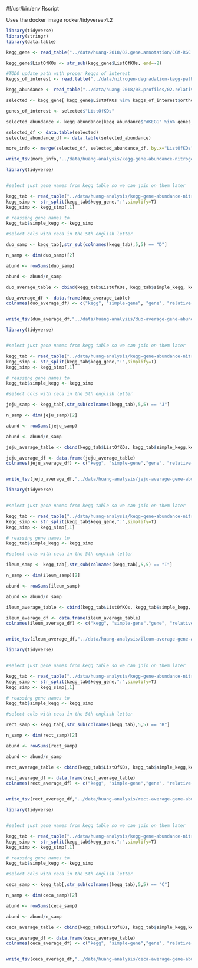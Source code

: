 #!/usr/bin/env Rscript

Uses the docker image rocker/tidyverse:4.2

```r
library(tidyverse)
library(stringr)
library(data.table)

kegg_gene <- read_table("../data/huang-2018/02.gene.annotation/CGM-RGC.KEGG.gene.stat")

kegg_gene$ListOfKOs <- str_sub(kegg_gene$ListOfKOs, end=-2)

#TODO update path with proper keggs of interest
keggs_of_interest <- read.table("../data/nitrogen-degradation-kegg-pathways.csv",sep=',',header = T)

kegg_abundance <- read_table("../data/huang-2018/03.profiles/02.relative.KEGG.abundance/CGM-RGC.gene.abundance.xls.KEGG.KO.ratio")

selected <- kegg_gene[ kegg_gene$ListOfKOs %in% keggs_of_interest$orthology,]

genes_of_interest <- selected$"ListOfKOs"

selected_abundance <- kegg_abundance[kegg_abundance$"#KEGG" %in% genes_of_interest, ]

selected_df <- data.table(selected)
selected_abundance_df <- data.table(selected_abundance)

more_info <- merge(selected_df, selected_abundance_df, by.x="ListOfKOs", by.y="#KEGG")

write_tsv(more_info,"../data/huang-analysis/kegg-gene-abundance-nitrogen-abundance.tsv")
```

```r
library(tidyverse)


#select just gene names from kegg table so we can join on them later

kegg_tab <- read_table("../data/huang-analysis/kegg-gene-abundance-nitrogen-abundance.tsv")
kegg_simp <- str_split(kegg_tab$kegg_gene,":",simplify=T)
kegg_simp <- kegg_simp[,1]

# reassing gene names to 
kegg_tab$simple_kegg <- kegg_simp

#select cols with ceca in the 5th english letter

duo_samp <- kegg_tab[,str_sub(colnames(kegg_tab),5,5) == "D"]

n_samp <- dim(duo_samp)[2]

abund <- rowSums(duo_samp)

abund <- abund/n_samp

duo_average_table <- cbind(kegg_tab$ListOfKOs, kegg_tab$simple_kegg, kegg_tab$kegg_gene,abund)

duo_average_df <- data.frame(duo_average_table)
colnames(duo_average_df) <- c("kegg", "simple-gene", "gene", "relative-abundance")


write_tsv(duo_average_df,"../data/huang-analysis/duo-average-gene-abundance.tsv")
```

```r

library(tidyverse)


#select just gene names from kegg table so we can join on them later

kegg_tab <- read_table("../data/huang-analysis/kegg-gene-abundance-nitrogen-abundance.tsv")
kegg_simp <- str_split(kegg_tab$kegg_gene,":",simplify=T)
kegg_simp <- kegg_simp[,1]

# reassing gene names to 
kegg_tab$simple_kegg <- kegg_simp

#select cols with ceca in the 5th english letter

jeju_samp <- kegg_tab[,str_sub(colnames(kegg_tab),5,5) == "J"]

n_samp <- dim(jeju_samp)[2]

abund <- rowSums(jeju_samp)

abund <- abund/n_samp

jeju_average_table <- cbind(kegg_tab$ListOfKOs, kegg_tab$simple_kegg,kegg_tab$kegg_gene,abund)

jeju_average_df <- data.frame(jeju_average_table)
colnames(jeju_average_df) <- c("kegg", "simple-gene","gene", "relative-abundance")


write_tsv(jeju_average_df,"../data/huang-analysis/jeju-average-gene-abundance.tsv")
```

```r
library(tidyverse)


#select just gene names from kegg table so we can join on them later

kegg_tab <- read_table("../data/huang-analysis/kegg-gene-abundance-nitrogen-abundance.tsv")
kegg_simp <- str_split(kegg_tab$kegg_gene,":",simplify=T)
kegg_simp <- kegg_simp[,1]

# reassing gene names to 
kegg_tab$simple_kegg <- kegg_simp

#select cols with ceca in the 5th english letter

ileum_samp <- kegg_tab[,str_sub(colnames(kegg_tab),5,5) == "I"]

n_samp <- dim(ileum_samp)[2]

abund <- rowSums(ileum_samp)

abund <- abund/n_samp

ileum_average_table <- cbind(kegg_tab$ListOfKOs, kegg_tab$simple_kegg, kegg_tab$kegg_gene,abund)

ileum_average_df <- data.frame(ileum_average_table)
colnames(ileum_average_df) <- c("kegg", "simple-gene","gene", "relative-abundance")


write_tsv(ileum_average_df,"../data/huang-analysis/ileum-average-gene-abundance.tsv")
```

```r
library(tidyverse)


#select just gene names from kegg table so we can join on them later

kegg_tab <- read_table("../data/huang-analysis/kegg-gene-abundance-nitrogen-abundance.tsv")
kegg_simp <- str_split(kegg_tab$kegg_gene,":",simplify=T)
kegg_simp <- kegg_simp[,1]

# reassing gene names to 
kegg_tab$simple_kegg <- kegg_simp

#select cols with ceca in the 5th english letter

rect_samp <- kegg_tab[,str_sub(colnames(kegg_tab),5,5) == "R"]

n_samp <- dim(rect_samp)[2]

abund <- rowSums(rect_samp)

abund <- abund/n_samp

rect_average_table <- cbind(kegg_tab$ListOfKOs, kegg_tab$simple_kegg,kegg_tab$kegg_gene,abund)

rect_average_df <- data.frame(rect_average_table)
colnames(rect_average_df) <- c("kegg", "simple-gene","gene", "relative-abundance")


write_tsv(rect_average_df,"../data/huang-analysis/rect-average-gene-abundance.tsv")
```

```r
library(tidyverse)


#select just gene names from kegg table so we can join on them later

kegg_tab <- read_table("../data/huang-analysis/kegg-gene-abundance-nitrogen-abundance.tsv")
kegg_simp <- str_split(kegg_tab$kegg_gene,":",simplify=T)
kegg_simp <- kegg_simp[,1]

# reassing gene names to 
kegg_tab$simple_kegg <- kegg_simp

#select cols with ceca in the 5th english letter

ceca_samp <- kegg_tab[,str_sub(colnames(kegg_tab),5,5) == "C"]

n_samp <- dim(ceca_samp)[2]

abund <- rowSums(ceca_samp)

abund <- abund/n_samp

ceca_average_table <- cbind(kegg_tab$ListOfKOs, kegg_tab$simple_kegg,kegg_tab$kegg_gene,abund)

ceca_average_df <- data.frame(ceca_average_table)
colnames(ceca_average_df) <- c("kegg", "simple-gene","gene", "relative-abundance")


write_tsv(ceca_average_df,"../data/huang-analysis/ceca-average-gene-abundance.tsv")
```